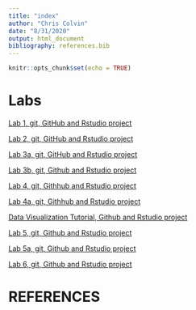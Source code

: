 ```yaml
---
title: "index"
author: "Chris Colvin"
date: "8/31/2020"
output: html_document
bibliography: references.bib
---
```


```r
knitr::opts_chunk$set(echo = TRUE)
```

# Labs

[Lab 1, git, GitHub and Rstudio project](Lab1_chriscolvin.html)

[Lab 2, git, GitHub and Rstudio project](Lab2_chriscolvin.html)

[Lab 3a, git, GitHub and Rstudio project](Lab3a_colvin.html)

[Lab 3b, git, Github and Rstudio project](Lab3b_colvin.html)

[Lab 4, git, Githhub and Rstudio project](Lab4_colvin.html)

[Lab 4a, git, Githhub and Rstudio project](Lab4a_colvin.html)

[Data Visualization Tutorial, Github and Rstudio project](DataVisualizationTutorial_colvin.html)

[Lab 5, git, Github and Rstudio project](Lab5_colvin.html)

[Lab 5a, git, Github and Rstudio project](Lab5a_colvin.Rmd)

[Lab 6, git, Github and Rstudio project](Lab6_colvin.html)

# REFERENCES

